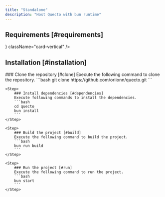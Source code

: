```yaml
---
title: "Standalone"
description: "Host Quecto with bun runtime"
---
```


## Requirements [#requirements]
<Cards>
    <Card title="Bun" icon={<SiBun color="#FEF0DF" />} className="card-vertical" />
</Cards>

## Installation [#installation]

<Steps>
    <Step>
        ### Clone the repository [#clone]
        Execute the following command to clone the repository.
        ```bash
        git clone https://github.com/oriionn/quecto.git
        ```
    </Step>

    <Step>
        ### Install dependencies [#dependencies]
        Execute following commands to install the dependencies.
        ```bash
        cd quecto
        bun install
        ```
    </Step>

    <Step>
        ### Build the project [#build]
        Execute the following command to build the project.
        ```bash
        bun run build
        ```
    </Step>

    <Step>
        ### Run the project [#run]
        Execute the following command to run the project.
        ```bash
        bun start
        ```
    </Step>
</Steps>